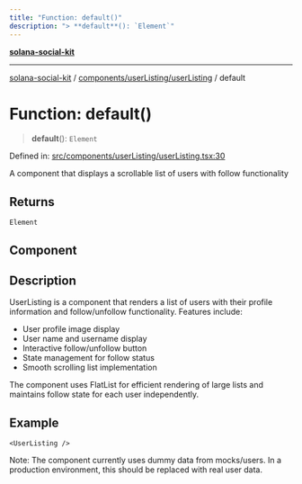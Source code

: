 ```yaml
---
title: "Function: default()"
description: "> **default**(): `Element`"
---
```


[**solana-social-kit**](../../../../README.mdx)

***

[solana-social-kit](../../../../README.mdx) / [components/userListing/userListing](../README.mdx) / default

# Function: default()

> **default**(): `Element`

Defined in: [src/components/userListing/userListing.tsx:30](https://github.com/SendArcade/solana-social-starter/blob/bd4b3556b8f469c27ebb06f4df65b3a36b43ba3b/src/components/userListing/userListing.tsx#L30)

A component that displays a scrollable list of users with follow functionality

## Returns

`Element`

## Component

## Description

UserListing is a component that renders a list of users with their profile
information and follow/unfollow functionality. Features include:
- User profile image display
- User name and username display
- Interactive follow/unfollow button
- State management for follow status
- Smooth scrolling list implementation

The component uses FlatList for efficient rendering of large lists and
maintains follow state for each user independently.

## Example

```tsx
<UserListing />
```

Note: The component currently uses dummy data from mocks/users.
In a production environment, this should be replaced with real user data.
